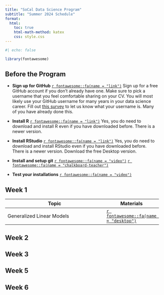 ```yaml
---
title: "SoCal Data Science Program"
subtitle: "Summer 2024 Schedule"
format: 
  html:
    toc: true
    html-math-method: katex
    css: style.css
---
```


```r
#| echo: false

library(fontawesome)
```

## Before the Program

- **Sign up for GitHub** [`r fontawesome::fa(name = "link")`](https://github.com) Sign up for a free GitHub account if you don't already have one. Make sure to pick a username that you feel comfortable sharing on your CV. You will most likely use your GitHub username for many years in your data science career. Fill out [this survey](https://forms.gle/CTJkSfg1J2Y8Jbr16) to let us know what your username is. Many of you have already done this.

- **Install R** [`r fontawesome::fa(name = "link")`](https://mirror.las.iastate.edu/CRAN/) Yes, you do need to download and install R even if you have downloaded before. There is a newer version.

- **Install RStudio** [`r fontawesome::fa(name = "link")`](https://posit.co/download/rstudio-desktop/) Yes, you do need to download and install RStudio even if you have downloaded before. There is a newer version. Download the free Desktop version.

- **Install and setup git** [`r fontawesome::fa(name = "video")`](https://uci.yuja.com/V/Video?v=7926437&node=33713927&a=41919805&autoplay=1) [`r fontawesome::fa(name = "chalkboard-teacher")`](https://socaldatascience.github.io/bootcamp-materials-2023/slides/day00-prep/00a-git-github-install.html)

- **Test your installations**  [`r fontawesome::fa(name = "video")`](https://uci.yuja.com/V/Video?v=7926702&node=33717865&a=36939698&autoplay=1) 


## Week 1
| Topic                         | Materials |
|-------------------------------|-----------|
| Generalized Linear Models   |[`r fontawesome::fa(name = "desktop")`](slides/day03-glm/Mozhdeh - GLM.html)           |

## Week 2

## Week 3

## Week 5

## Week 6